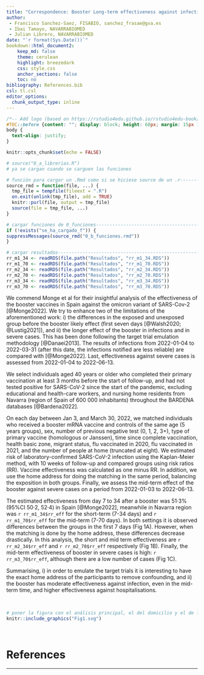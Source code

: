 ```yaml
---
title: "Correspondence: Booster Long-term effectiveness against infection and severe cases on Omicron-dominant period in Navarra"
author: 
 - Francisco Sanchez-Saez, FISABIO, sanchez_frasae@gva.es
 - Ibai Tamayo, NAVARRABIOMED
 - Julian Librero, NAVARRABIOMED
date: "`r format(Sys.Date())`"
bookdown::html_document2:
    keep_md: false 
    theme: cerulean
    highlight: breezedark
    css: style.css
    anchor_sections: false
    toc: no
bibliography: References.bib
csl: tl.csl
editor_options: 
  chunk_output_type: inline
---
```


```css

/*-- Add logo (based on https://rstudio4edu.github.io/rstudio4edu-book/rmd-fancy.html): --*/
#TOC::before {content: ""; display: block; height: 60px; margin: 15px 10px 15px; background-image: url("logo.png"); background-size: contain; background-position: center center; background-repeat: no-repeat}
body {
  text-align: justify;
}

```

```r
knitr::opts_chunk$set(echo = FALSE)

```

```r
# source("0_a_librerias.R")
# ya se cargan cuando se carguen las funciones

```

```r
# función para cargar un .Rmd como si se hiciese source de un .r---------------
source_rmd = function(file, ...) {
  tmp_file = tempfile(fileext = ".R")
  on.exit(unlink(tmp_file), add = TRUE)
  knitr::purl(file, output = tmp_file)
  source(file = tmp_file, ...)
}

```

```r
# cargar funciones de 0_funciones----------------------------------------------
if (!exists("se_ha_cargado_f")) {
suppressMessages(source_rmd("0_b_funciones.rmd"))
}

```

```r
# cargar resultados------------------------------------------------------------
rr_m1_34 <- readRDS(file.path("Resultados", "rr_m1_34.RDS"))
rr_m1_70 <- readRDS(file.path("Resultados", "rr_m1_70.RDS"))
rr_m2_34 <- readRDS(file.path("Resultados", "rr_m2_34.RDS"))
rr_m2_70 <- readRDS(file.path("Resultados", "rr_m2_70.RDS"))
rr_m3_34 <- readRDS(file.path("Resultados", "rr_m3_34.RDS"))
rr_m3_70 <- readRDS(file.path("Resultados", "rr_m3_70.RDS"))

```


We commend Monge et al for their insightful analysis of the effectiveness of the booster vaccines in Spain against the omicron variant of SARS-Cov-2 [@Monge2022]. We try to enhance two of the limitations of the aforementioned work: i) the differences in the exposed and unexposed group before the booster likely effect (first seven days [@Walsh2020; @Lustig2021]), and ii) the longer effect of the booster in infections and in severe cases. This has been done following the target trial emulation methodology [@Danaei2013]. The results of infections from 2022-01-04 to 2022-03-31 (after this date, the infections notified are less reliable) are compared with [@Monge2022]. Last, effectiveness against severe cases is assessed from 2022-01-04 to 2022-06-13.

We select individuals aged 40 years or older who completed their primary vaccination at least 3 months before the start of follow-up, and had not tested positive for SARS-CoV-2 since the start of the pandemic, excluding  educational and health-care workers, and nursing home residents from Navarra (region of Spain of 600 000 inhabitants) throughout the BARDENA databases [@Bardena2022].
  
On each day between Jan 3, and March 30, 2022, we matched individuals who received a booster mRNA vaccine and controls of the same age (5 years groups), sex, number of previous negative test (0, 1, 2, 3+), type of primary vaccine (homologous or Janssen), time since complete vaccination, health basic zone, migrant status, flu vaccinated in 2020, flu vaccinated in 2021, and the number of people at home (truncated at eight). We estimated risk of laboratory-confirmed SARS-CoV-2 infection using the Kaplan-Meier method, with 10 weeks of follow-up and compared groups using risk ratios (RR). Vaccine effectiveness was calculated as one minus RR. In addition, we use the home address for doing the matching in the same period, balancing the exposition in both groups. Finally, we assess the mid-term effect of the booster against severe cases on a period from 2022-01-03 to 2022-06-13.
  
The estimated effectiveness from day 7 to 34 after a booster was 51·3% (95%CI 50·2, 52·4) in Spain [@Monge2022], meanwhile in Navarra region was `r rr_m1_34$rr_eff` for the short-term (7-34 days) and `r rr_m1_70$rr_eff` for the mid-term (7-70 days). In both settings it is observed differences between the groups in the first 7 days (Fig 1A). However, when the matching is done by the home address, these differences decrease drastically. In this analysis, the short and mid term effectiveness are `r rr_m2_34$rr_eff` and `r rr_m2_70$rr_eff` respectively (Fig 1B). Finally, the mid-term effectiveness of booster in severe cases is high: `r rr_m3_70$rr_eff`, although there are a low number of cases (Fig 1C). 

Summarising, i) in order to emulate the target trials it is interesting to have the exact home address of the participants to remove confounding, and ii) the booster has moderate effectiveness against infection, even in the mid-term time, and higher effectiveness against hospitalisations. 

<br>

```r
# poner la figura con el análisis principal, el del domicilio y el de los casos severos
knitr::include_graphics("Fig1.svg")

```

<br>

# References

***
